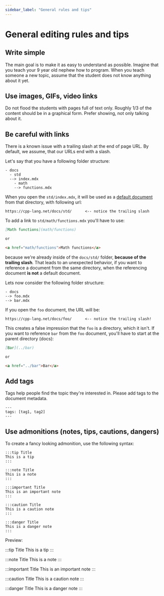 ```yaml
---
sidebar_label: "General rules and tips"
---
```


# General editing rules and tips


## Write simple

The main goal is to make it as easy to understand as possible.
Imagine that you teach your 9 year old nephew how to program.
When you teach someone a new topic, assume that the student does not know anything
about it yet.

## Use images, GIFs, video links

Do not flood the students with pages full of text only.
Roughly 1/3 of the content should be in a graphical form.
Prefer showing, not only talking about it.

## Be careful with links

There is a known issue with a trailing slash at the end of page URL.
By default, we assume, that our URLs end with a slash.

Let's say that you have a following folder structure:

```
- docs
  - std
  --> index.mdx
	- math
	--> functions.mdx
```

When you open the `std/index.mdx`, it will be used as a [default document](../default-documents) from that directory, with following url:
```
https://cpp-lang.net/docs/std/		<-- notice the trailing slash
```

To add a link to `std/math/functions.mdx` you'll have to use:

```md
[Math functions](math/functions)

or

<a href="math/functions">Math functions</a>
```

because we're already inside of the `docs/std/` folder, **because of the trailing slash**.
That leads to an unexpected behavior, if you want to reference a document from the same directory,
when the referencing document **is not** a default document.

Lets now consider the following folder structure:

```
- docs
--> foo.mdx
--> bar.mdx
```

If you open the `foo` document, the URL will be:

```
https://cpp-lang.net/docs/foo/		<-- notice the trailing slash!
```

This creates a false impression that the `foo` is a directory, which it isn't.
If you want to reference `bar` from the `foo` document, you'll have to start at the parent directory (docs):

```md
[Bar](../bar)

or

<a href="../bar">Bar</a>
```


## Add tags

Tags help people find the topic they're interested in.
Please add tags to the document metadata.

```mdx
---
tags: [tag1, tag2]
---
```

## Use admonitions (notes, tips, cautions, dangers)

To create a fancy looking admonition, use the following syntax:

```mdx
:::tip Title
This is a tip
:::

:::note Title
This is a note
:::

:::important Title
This is an important note
:::

:::caution Title
This is a caution note
:::

:::danger Title
This is a danger note
:::
```

Preview:

<div style={ {border: "1px solid gray", padding: 30, marginBottom: 30} }>


:::tip Title
This is a tip
:::

:::note Title
This is a note
:::

:::important Title
This is an important note
:::

:::caution Title
This is a caution note
:::

:::danger Title
This is a danger note
:::

</div>

<ImproveSection />